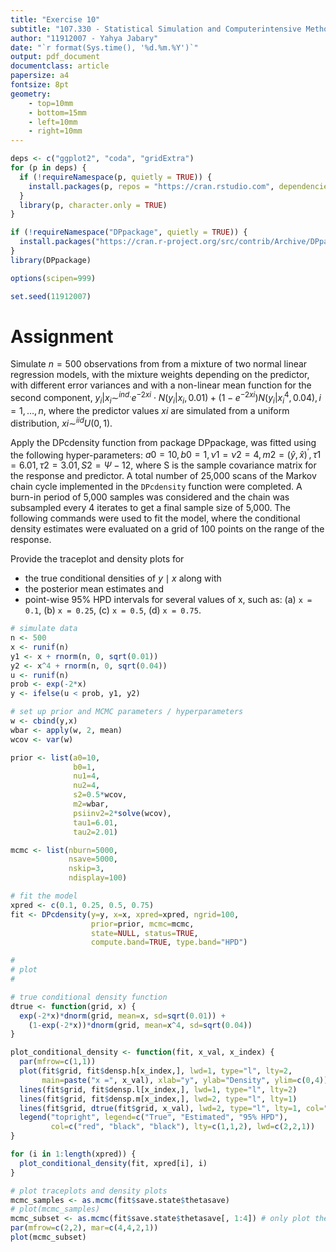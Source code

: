 ```yaml
---
title: "Exercise 10"
subtitle: "107.330 - Statistical Simulation and Computerintensive Methods, WS24"
author: "11912007 - Yahya Jabary"
date: "`r format(Sys.time(), '%d.%m.%Y')`"
output: pdf_document
documentclass: article
papersize: a4
fontsize: 8pt
geometry:
    - top=10mm
    - bottom=15mm
    - left=10mm
    - right=10mm
---
```


```r
deps <- c("ggplot2", "coda", "gridExtra")
for (p in deps) {
  if (!requireNamespace(p, quietly = TRUE)) {
    install.packages(p, repos = "https://cran.rstudio.com", dependencies = TRUE)
  }
  library(p, character.only = TRUE)
}

if (!requireNamespace("DPpackage", quietly = TRUE)) {
  install.packages("https://cran.r-project.org/src/contrib/Archive/DPpackage/DPpackage_1.1-7.4.tar.gz", repos = NULL, type = "source")
}
library(DPpackage)

options(scipen=999)
```

```r
set.seed(11912007)
```

<!--

# Installing `DPpackage`

Reproduce the example by Jara et al. `DPpackage`: Bayesian Semi- and Nonparametric Modeling in R. If your R version is too new to obtain the package for it from CRAN, please install from the binaries or github.

- https://www.ncbi.nlm.nih.gov/pmc/articles/PMC3142948/
- https://cran.r-project.org/src/contrib/Archive/DPpackage/
- https://github.com/cran/DPpackage

Install the DPpackage with:

```r
packageurl <- "https://cran.r-project.org/src/contrib/Archive/DPpackage/DPpackage_1.1-7.tar.gz"
install.packages(packageurl, repos=NULL, type="source")
```

Tipp: If you are struggling with the older package under Windows, consult the following Link and Instructions for RTools and building DP package with the help of RTools on Windows or alterntive try installing via conda.
Further Problems can be solved using Fortran 9 instead of 10+. For Linux this is done:

```bash
sudo update-alternatives --install /usr/bin/gfortran gfortran /usr/bin/gfortran-9 100
```

Then the package can be installed in R using:

```r
packageurl <- "https://cran.r-project.org/src/contrib/Archive/DPpackage/DPpackage_1.1-7.4.tar.gz"
install.packages(packageurl, repos=NULL, type="source")
```

If none of this works for you, try using Posit Cloud online. Here you should be able to install the package with the R code above.

-->

# Assignment

Simulate $n=500$ observations from from a mixture of two normal linear regression models, with the mixture weights depending on the predictor, with different error variances and with a non-linear mean function for the second component, $y_{i}|x_{i}\sim^{ind.}e^{-2xi}\cdot N(y_{i}|x_{i},0.01)+(1-e^{-2xi})N(y_{i}|x_{i}^{4},0.04),i=1,\ldots,n,$ where the predictor values $xi$ are simulated from a uniform distribution, $xi\sim^{iid}U(0,1)$.

Apply the DPcdensity function from package DPpackage, was fitted using the following hyper-parameters: $a0=10,b0=1,\nu1=\nu2=4,m2=(\hat{y},\hat{x})^{\prime},\tau1=6.01,\tau2=3.01, S2=\Psi-12$, where S is the sample covariance matrix for the response and predictor. A total number of 25,000 scans of the Markov chain cycle implemented in the `DPcdensity` function were completed. A burn-in period of 5,000 samples was considered and the chain was subsampled every 4 iterates to get a final sample size of 5,000. The following commands were used to fit the model, where the conditional density estimates were evaluated on a grid of 100 points on the range of the response.

Provide the traceplot and density plots for

- the true conditional densities of $y\mid x$ along with
- the posterior mean estimates and
- point-wise 95% HPD intervals for several values of x, such as: (a) `x = 0.1`, (b) `x = 0.25`, (c) `x = 0.5`, (d) `x = 0.75`.

```r
# simulate data
n <- 500
x <- runif(n)
y1 <- x + rnorm(n, 0, sqrt(0.01))
y2 <- x^4 + rnorm(n, 0, sqrt(0.04))
u <- runif(n)
prob <- exp(-2*x)
y <- ifelse(u < prob, y1, y2)

# set up prior and MCMC parameters / hyperparameters
w <- cbind(y,x)
wbar <- apply(w, 2, mean)
wcov <- var(w)

prior <- list(a0=10, 
              b0=1,
              nu1=4,
              nu2=4,
              s2=0.5*wcov,
              m2=wbar,
              psiinv2=2*solve(wcov),
              tau1=6.01,
              tau2=2.01)

mcmc <- list(nburn=5000,
             nsave=5000,
             nskip=3,
             ndisplay=100)

# fit the model
xpred <- c(0.1, 0.25, 0.5, 0.75)
fit <- DPcdensity(y=y, x=x, xpred=xpred, ngrid=100,
                  prior=prior, mcmc=mcmc, 
                  state=NULL, status=TRUE,
                  compute.band=TRUE, type.band="HPD")

# 
# plot
# 

# true conditional density function
dtrue <- function(grid, x) {
  exp(-2*x)*dnorm(grid, mean=x, sd=sqrt(0.01)) + 
    (1-exp(-2*x))*dnorm(grid, mean=x^4, sd=sqrt(0.04))
}

plot_conditional_density <- function(fit, x_val, x_index) {
  par(mfrow=c(1,1))
  plot(fit$grid, fit$densp.h[x_index,], lwd=1, type="l", lty=2,
       main=paste("x =", x_val), xlab="y", ylab="Density", ylim=c(0,4))
  lines(fit$grid, fit$densp.l[x_index,], lwd=1, type="l", lty=2)
  lines(fit$grid, fit$densp.m[x_index,], lwd=2, type="l", lty=1)
  lines(fit$grid, dtrue(fit$grid, x_val), lwd=2, type="l", lty=1, col="red")
  legend("topright", legend=c("True", "Estimated", "95% HPD"),
         col=c("red", "black", "black"), lty=c(1,1,2), lwd=c(2,2,1))
}

for (i in 1:length(xpred)) {
  plot_conditional_density(fit, xpred[i], i)
}

# plot traceplots and density plots
mcmc_samples <- as.mcmc(fit$save.state$thetasave)
# plot(mcmc_samples)
mcmc_subset <- as.mcmc(fit$save.state$thetasave[, 1:4]) # only plot the first 4 parameters
par(mfrow=c(2,2), mar=c(4,4,2,1))
plot(mcmc_subset)
```
